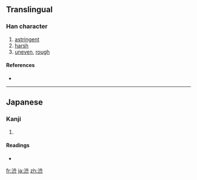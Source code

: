 {{also|澀|澁}}
==Translingual==

===Han character===
{{Han char|rn=85|rad=水|as=08|sn=11|four=|canj=水卜一人 (EYMO)}}

# [[astringent]]
# [[harsh]]
# [[uneven]], [[rough]]

====References====
* {{Han ref|kx=0633.371|dkj=17750|dj=1039.200|hdz=31647.061|uh=6E0B|ud=28171}}

----

==Japanese==

===Kanji===
{{ja-kanji|grade=c|rs=水08}}

# {{defn|Japanese}}

====Readings====
* {{ja-readings|on=[[じゅう]] (jū)|kun=[[しぶい]] (shibui), [[しぶ]] (shibu)}}

[[fr:渋]]
[[ja:渋]]
[[zh:渋]]
